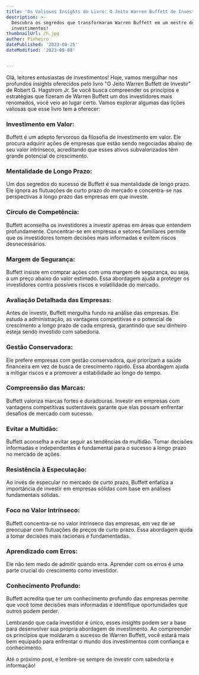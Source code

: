```yaml
---
title: 'Os Valiosos Insights do Livro: O Jeito Warren Buffett de Investir'
description: >-
  Descubra os segredos que transformaram Warren Buffett em um mestre dos
  investimentos!
thumbnailUrl: /h.jpg
author: Pinheiro
datePublished: '2023-08-25'
dateModified: '2023-09-08'


---
```


Olá, leitores entusiastas de investimentos! Hoje, vamos mergulhar nos profundos insights oferecidos pelo livro "O Jeito Warren Buffett de Investir" de Robert G. Hagstrom Jr. Se você busca compreender os princípios e estratégias que fizeram de Warren Buffett um dos investidores mais renomados, você veio ao lugar certo. Vamos explorar algumas das lições valiosas que esse livro tem a oferecer:

### **Investimento em Valor:**

Buffett é um adepto fervoroso da filosofia de investimento em valor. Ele procura adquirir ações de empresas que estão sendo negociadas abaixo de seu valor intrínseco, acreditando que esses ativos subvalorizados têm grande potencial de crescimento.

### **Mentalidade de Longo Prazo:**

Um dos segredos do sucesso de Buffett é sua mentalidade de longo prazo. Ele ignora as flutuações de curto prazo do mercado e concentra-se nas perspectivas a longo prazo das empresas em que investe.

### **Círculo de Competência:**

Buffett aconselha os investidores a investir apenas em áreas que entendem profundamente. Concentrar-se em empresas e setores familiares permite que os investidores tomem decisões mais informadas e evitem riscos desnecessários.

### **Margem de Segurança:**

Buffett insiste em comprar ações com uma margem de segurança, ou seja, a um preço abaixo do valor estimado. Essa abordagem ajuda a proteger os investidores contra possíveis riscos e volatilidade do mercado.

### **Avaliação Detalhada das Empresas:**

Antes de investir, Buffett mergulha fundo na análise das empresas. Ele estuda a administração, as vantagens competitivas e o potencial de crescimento a longo prazo de cada empresa, garantindo que seu dinheiro esteja sendo investido com sabedoria.

### **Gestão Conservadora:**

Ele prefere empresas com gestão conservadora, que priorizam a saúde financeira em vez de busca de crescimento rápido. Essa abordagem ajuda a mitigar riscos e a promover a estabilidade ao longo do tempo.

### **Compreensão das Marcas:**

Buffett valoriza marcas fortes e duradouras. Investir em empresas com vantagens competitivas sustentáveis garante que elas possam enfrentar desafios de mercado com sucesso.

### **Evitar a Multidão:**

Buffett aconselha a evitar seguir as tendências da multidão. Tomar decisões informadas e independentes é fundamental para o sucesso a longo prazo no mercado de ações.

### **Resistência à Especulação:**

Ao invés de especular no mercado de curto prazo, Buffett enfatiza a importância de investir em empresas sólidas com base em análises fundamentais sólidas.

### **Foco no Valor Intrínseco:**

Buffett concentra-se no valor intrínseco das empresas, em vez de se preocupar com flutuações de preços de curto prazo. Essa abordagem ajuda a tomar decisões mais racionais e fundamentadas.

### **Aprendizado com Erros:**

Ele não tem medo de admitir quando erra. Aprender com os erros é uma parte crucial do crescimento como investidor.

### **Conhecimento Profundo:**

Buffett acredita que ter um conhecimento profundo das empresas permite que você tome decisões mais informadas e identifique oportunidades que outros podem perder.

Lembrando que cada investidor é único, esses insights podem ser a base para desenvolver sua própria abordagem de investimento. Ao compreender os princípios que moldaram o sucesso de Warren Buffett, você estará mais bem equipado para enfrentar o mundo dos investimentos com confiança e conhecimento.

Até o próximo post, e lembre-se sempre de investir com sabedoria e informação!
